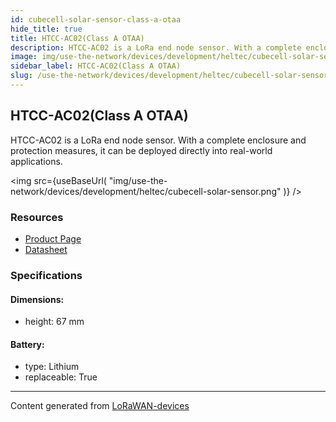 ```yaml
---
id: cubecell-solar-sensor-class-a-otaa
hide_title: true
title: HTCC-AC02(Class A OTAA)
description: HTCC-AC02 is a LoRa end node sensor. With a complete enclosure and protection measures, it can be deployed directly into real-world applications.
image: img/use-the-network/devices/development/heltec/cubecell-solar-sensor.png
sidebar_label: HTCC-AC02(Class A OTAA)
slug: /use-the-network/devices/development/heltec/cubecell-solar-sensor-class-a-otaa
---
```



## HTCC-AC02(Class A OTAA)

HTCC-AC02 is a LoRa end node sensor. With a complete enclosure and protection measures, it can be deployed directly into real-world applications.

<img
src={useBaseUrl(
"img/use-the-network/devices/development/heltec/cubecell-solar-sensor.png"
)}
/>

### Resources

- [Product Page](https://heltec.org/project/htcc-ac02/)
- [Datasheet](https://heltec.org/project/htcc-ac02/#1552557147424-7f1ec-5c652144-e1d60c7e-82e5)

### Specifications

#### Dimensions:
- height: 67 mm
#### Battery: 
- type: Lithium
- replaceable: True



---
Content generated from [LoRaWAN-devices](https://github.com/TheThingsNetwork/lorawan-devices)